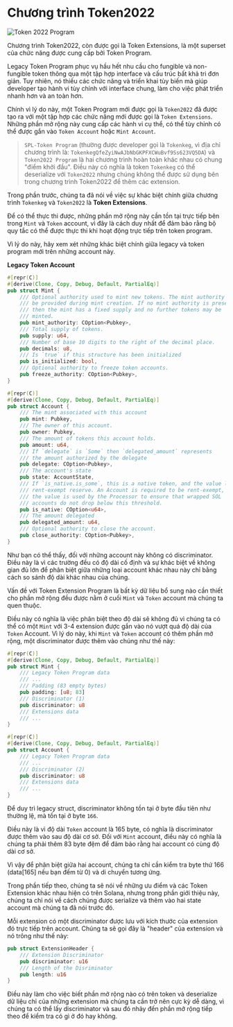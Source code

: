 
# Chương trình Token2022

![Token 2022 Program](/graphics/course-banners/token-2022-program.png)

Chương trình Token2022, còn được gọi là Token Extensions, là một superset của chức năng được cung cấp bởi Token Program.

Legacy Token Program phục vụ hầu hết nhu cầu cho fungible và non-fungible token thông qua một tập hợp interface và cấu trúc bất khả tri đơn giản. Tuy nhiên, nó thiếu các chức năng và triển khai tùy biến mà giúp developer tạo hành vi tùy chỉnh với interface chung, làm cho việc phát triển nhanh hơn và an toàn hơn.

Chính vì lý do này, một Token Program mới được gọi là `Token2022` đã được tạo ra với một tập hợp các chức năng mới được gọi là `Token Extensions`. Những phần mở rộng này cung cấp các hành vi cụ thể, có thể tùy chỉnh có thể được gắn vào `Token Account` hoặc `Mint Account`.

> `SPL-Token Program` (thường được developer gọi là `Tokenkeg`, vì địa chỉ chương trình là: `TokenkegQfeZyiNwAJbNbGKPFXCWuBvf9Ss623VQ5DA`) và `Token2022 Program` là hai chương trình hoàn toàn khác nhau có chung "điểm khởi đầu". Điều này có nghĩa là token `Tokenkeg` có thể deserialize với `Token2022` nhưng chúng không thể được sử dụng bên trong chương trình Token2022 để thêm các extension.

<ArticleSection name="Mint và Token Account" id="mint-and-token-accounts" level="h2" />

Trong phần trước, chúng ta đã nói về việc sự khác biệt chính giữa chương trình `Tokenkeg` và `Token2022` là **Token Extensions**.

Để có thể thực thi được, những phần mở rộng này cần tồn tại trực tiếp bên trong `Mint` và `Token` account, vì đây là cách duy nhất để đảm bảo rằng bộ quy tắc có thể được thực thi khi hoạt động trực tiếp trên token program.

Vì lý do này, hãy xem xét những khác biệt chính giữa legacy và token program mới trên những account này.

**Legacy Token Account**

```rust
#[repr(C)]
#[derive(Clone, Copy, Debug, Default, PartialEq)]
pub struct Mint {
    /// Optional authority used to mint new tokens. The mint authority may only
    /// be provided during mint creation. If no mint authority is present
    /// then the mint has a fixed supply and no further tokens may be
    /// minted.
    pub mint_authority: COption<Pubkey>,
    /// Total supply of tokens.
    pub supply: u64,
    /// Number of base 10 digits to the right of the decimal place.
    pub decimals: u8,
    /// Is `true` if this structure has been initialized
    pub is_initialized: bool,
    /// Optional authority to freeze token accounts.
    pub freeze_authority: COption<Pubkey>,
}

#[repr(C)]
#[derive(Clone, Copy, Debug, Default, PartialEq)]
pub struct Account {
    /// The mint associated with this account
    pub mint: Pubkey,
    /// The owner of this account.
    pub owner: Pubkey,
    /// The amount of tokens this account holds.
    pub amount: u64,
    /// If `delegate` is `Some` then `delegated_amount` represents
    /// the amount authorized by the delegate
    pub delegate: COption<Pubkey>,
    /// The account's state
    pub state: AccountState,
    /// If `is_native.is_some`, this is a native token, and the value logs the
    /// rent-exempt reserve. An Account is required to be rent-exempt, so
    /// the value is used by the Processor to ensure that wrapped SOL
    /// accounts do not drop below this threshold.
    pub is_native: COption<u64>,
    /// The amount delegated
    pub delegated_amount: u64,
    /// Optional authority to close the account.
    pub close_authority: COption<Pubkey>,
}
```

Như bạn có thể thấy, đối với những account này không có discriminator. Điều này là vì các trường đều có độ dài cố định và sự khác biệt về không gian đủ lớn để phân biệt giữa những loại account khác nhau này chỉ bằng cách so sánh độ dài khác nhau của chúng.

Vấn đề với Token Extension Program là bất kỳ dữ liệu bổ sung nào cần thiết cho phần mở rộng đều được nằm ở cuối `Mint` và `Token` account mà chúng ta quen thuộc.

Điều này có nghĩa là việc phân biệt theo độ dài sẽ không đủ vì chúng ta có thể có một `Mint` với 3-4 extension được gắn vào nó vượt quá độ dài của `Token` Account. Vì lý do này, khi `Mint` và `Token` account có thêm phần mở rộng, một discriminator được thêm vào chúng như thế này:

```rust
#[repr(C)]
#[derive(Clone, Copy, Debug, Default, PartialEq)]
pub struct Mint {
    /// Legacy Token Program data
    /// ...
    /// Padding (83 empty bytes)
    pub padding: [u8; 83]
    /// Discriminator (1)
    pub discriminator: u8
    /// Extensions data
    /// ...
}

#[repr(C)]
#[derive(Clone, Copy, Debug, Default, PartialEq)]
pub struct Account {
    /// Legacy Token Program data
    /// ...
    /// Discriminator (2)
    pub discriminator: u8
    /// Extensions data
    /// ...
}
```

Để duy trì legacy struct, discriminator không tồn tại ở byte đầu tiên như thường lệ, mà tồn tại ở byte `166`.

Điều này là vì độ dài `Token` account là 165 byte, có nghĩa là discriminator được thêm vào sau độ dài cơ sở. Đối với `Mint` account, điều này có nghĩa là chúng ta phải thêm 83 byte đệm để đảm bảo rằng hai account có cùng độ dài cơ sở.

Vì vậy để phân biệt giữa hai account, chúng ta chỉ cần kiểm tra byte thứ 166 (data[165] nếu bạn đếm từ 0) và di chuyển tương ứng.

<ArticleSection name="Token Extension" id="token-extensions" level="h2" />

Trong phần tiếp theo, chúng ta sẽ nói về những ưu điểm và các Token Extension khác nhau hiện có trên Solana, nhưng trong phần giới thiệu này, chúng ta chỉ nói về cách chúng được serialize và thêm vào hai state account mà chúng ta đã nói trước đó.

Mỗi extension có một discriminator được lưu với kích thước của extension đó trực tiếp trên account. Chúng ta sẽ gọi đây là "header" của extension và nó trông như thế này:

```rust
pub struct ExtensionHeader {
    /// Extension Discriminator
    pub discriminator: u16
    /// Length of the Disriminator
    pub length: u16
}
```

Điều này làm cho việc biết phần mở rộng nào có trên token và deserialize dữ liệu chỉ của những extension mà chúng ta cần trở nên cực kỳ dễ dàng, vì chúng ta có thể lấy discriminator và sau đó nhảy đến phần mở rộng tiếp theo để kiểm tra có gì ở đó hay không.
